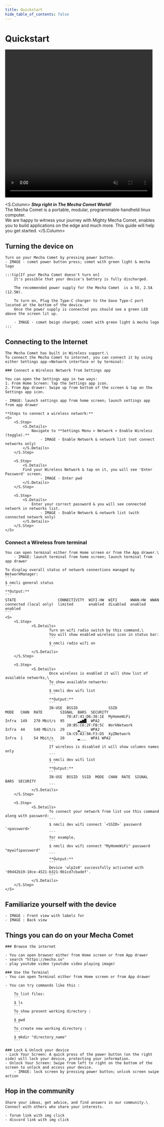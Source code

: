 ```yaml
---
title: Quickstart
hide_table_of_contents: false
---
```



# Quickstart

<div style={{ display: 'flex', justifyContent: 'center', alignItems: 'center', margin: '20px 0' }}>
  <video controls autoPlay loop muted width="480" height="480">
    <source src="https://web-assets.mecha.so/mecha-comet-intro-animation-r1.mp4" type="video/mp4" />
    Your browser does not support the video tag.
  </video>
</div>

<S.Column>
  ***Step right in The Mecha Comet World!*** \
  The Mecha Comet is a portable, modular, programmable handheld linux computer.\
  We are happy to witness your journey with Mighty Mecha Comet, enables you to build applications on
  the edge and much more. This guide will help you get started.
</S.Column>

## Turning the device on 

    Turn on your Mecha Comet by pressing power button.  
    - IMAGE - comet power button press; comet with green light & mecha logo

    :::tip[If your Mecha Comet doesn't turn on]
        It's possible that your device's battery is fully discharged.

        The recommended power supply for the Mecha Comet  is a 5V, 2.5A (12.5W).

        To turn on, Plug the Type-C charger to the base Type-C port located at the bottom of the device.
        Once the power supply is connected you should see a green LED above the screen lit up.

        - IMAGE - comet beign charged; comet with green light & mecha logo
    :::


## Connecting to the Internet

    The Mecha Comet has built in Wireless support.\
    To connect the Mecha Comet to internet, you can connect it by using either Settings app->Network interface or by terminal:

    ### Connect a Wireless Network from Settings app

    You can open the Settings app in two ways:
    1. From Home Screen: Tap the Settings app icon.
    2. From App drawer: Swipe up from bottom of the screen & tap on the Settings app icon.

    - IMAGE: launch settings app from home screen; launch settings app from app drawer 

    **Steps to connect a wireless network:**
    <S>
        <S.Step>
            <S.Details>
                Navigate to **Settings Menu > Network > Enable Wireless (toggle).** 
                    - IMAGE - Enable Network & network list (not connect networks only)
            </S.Details>
        </S.Step>

        <S.Step>
            <S.Details>
            Find your Wireless Network & tap on it, you will see 'Enter Password' screen.
                    - IMAGE - Enter pwd 
            </S.Details>
        </S.Step>

        <S.Step>
            <S.Details>
                Enter your correct password & you will see connected network in networks list.
                    - IMAGE - Enable Network & network list (with connected network only) 
            </S.Details>
        </S.Step>
    </S>
### Connect a Wireless from terminal

    You can open terminal either from Home screen or from the App drawer.\
        - IMAGE: launch terminal from home screen; launch terminal from app drawer 

    To display overall status of network connections managed by NetworkManager:
    ```
    $ nmcli general status
    ```
    **Output:**
    ```
    STATE                   CONNECTIVITY  WIFI-HW  WIFI      WWAN-HW  WWAN    
    connected (local only)  limited       enabled  disabled  enabled  enabled 
    ```
    <S>
        <S.Step>
                <S.Details>
                        Turn on wifi radio switch by this command,\
                        You will show enabled wireless icon in status bar:
                        ```
                        $ nmcli radio wifi on
                        ```
                </S.Details>
        </S.Step>

        <S.Step>
                <S.Details>
                        Once wireless is enabled it will show list of available networks,\
                        To show available networks:
                        ```
                        $ nmcli dev wifi list
                        ```
                        **Output:**
                        ```
                        IN-USE  BSSID              SSID                 MODE   CHAN  RATE        SIGNAL  BARS  SECURITY  
                                70:A7:41:D6:36:1E  MyHomeWiFi           Infra  149   270 Mbit/s  95      ▂▄▆█  WPA2      
                                20:B5:C6:2F:FB:5C  WorkNetwork          Infra  44    540 Mbit/s  29      ▂___  WPA2      
                                CA:C9:A3:9A:F3:D5  XyZNetwork           Infra  1     54 Mbit/s   20      ▂___  WPA1 WPA2 
                        ```
                        If wireless is disabled it will show columns names only
                        ```
                        $ nmcli dev wifi list
                        ```
                        **Output:**
                        ```
                        IN-USE  BSSID  SSID  MODE  CHAN  RATE  SIGNAL  BARS  SECURITY 
                        ```
                </S.Details>
        </S.Step>

        <S.Step>
                <S.Details>
                        To connect your network from list use this command along with password:
                        ```
                        $ nmcli dev wifi connect `<SSID>` password `<password>`
                        ```
                        for example, 
                        ```
                        $ nmcli dev wifi connect "MyHomeWiFi" password "mywifipassword"
                        ```
                        **Output:**
                        ```
                        Device 'wlp2s0' successfully activated with '09d42b19-10ce-4521-b321-9b1cd7cbadef'.
                        ```
                </S.Details>
        </S.Step>
    </S>

## Familiarize yourself with the device

    - IMAGE : Front view with labels for 
    - IMAGE : Back view

## Things you can do on your Mecha Comet
    ### Browse the internet

    - You can open browser either from Home screen or from App drawer
    - search "https://mecha.so"
    - play youtube video (youtube video playing image)

    ### Use the Terminal
    - You can open Terminal either from Home screen or from App drawer

    - You can try commands like this :

        To list files:
        ``` 
        $ ls
        ``` 
        To show present working directory :
        ```
        $ pwd 
        ```
        To create new working directory :
        ```
        $ mkdir "directory_name"
        ```

    ### Lock & Unlock your device
    - Lock Your Screen: A quick press of the power button (on the right side) will lock your device, protecting your information.
    - Unlock Your Screen: Swipe from left to right on the bottom of the screen to unlock and access your device.
        - IMAGE: lock screen by pressing power button; unlcok screen swipe action

## Hop in the community
    Share your ideas, get advice, and find answers in our community.\
    Connect with others who share your interests.
    
    - forum link with img click
    - discord link with img click

